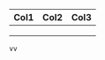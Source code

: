 | Col1 | Col2 | Col3 |
|------|------|------|
|      |      |      |
|      |      |      |
|      |      |      |

```{python}
vv
```

